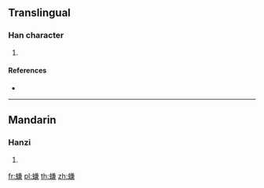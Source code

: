 {{character info/new}}
==Translingual==

===Han character===
{{Han char|rn=142|rad=虫|as=10|sn=16|four=|canj=LITXC}}

# {{defn|Han|sort=虫10}}

====References====
* {{Han ref|kx=1092.370|dkj=33379|hdz=42881.050|uh=878A|ud=34698}}

----

==Mandarin==

===Hanzi===
{{cmn-hanzi|pin=[[lián]] ([[lian2]])|wg=lien<sup>2</sup>}}

# {{defn|lang=cmn|sort=虫10}}

[[fr:螊]]
[[pl:螊]]
[[th:螊]]
[[zh:螊]]